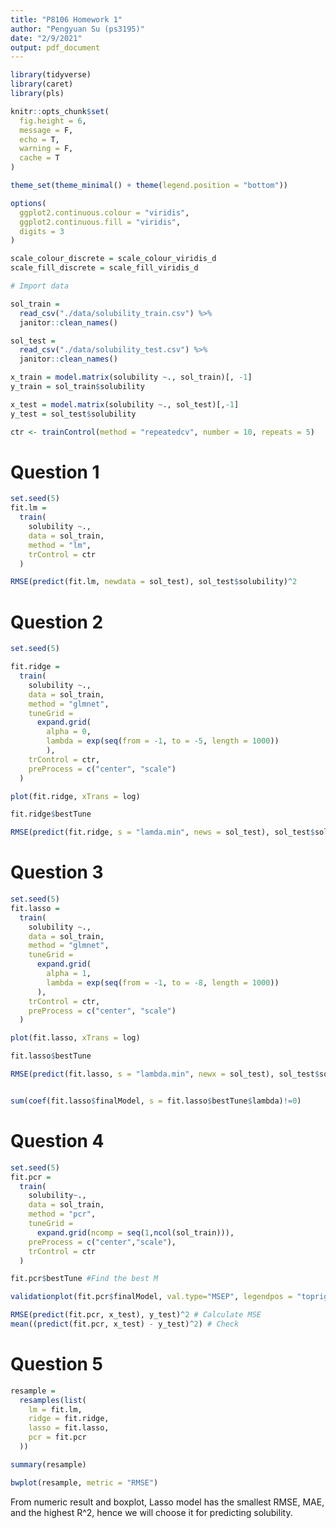 ```yaml
---
title: "P8106 Homework 1"
author: "Pengyuan Su (ps3195)"
date: "2/9/2021"
output: pdf_document
---
```


```r
library(tidyverse)
library(caret)
library(pls)

knitr::opts_chunk$set(
  fig.height = 6,
  message = F,
  echo = T,
  warning = F,
  cache = T
)

theme_set(theme_minimal() + theme(legend.position = "bottom"))

options(
  ggplot2.continuous.colour = "viridis",
  ggplot2.continuous.fill = "viridis",
  digits = 3
)

scale_colour_discrete = scale_colour_viridis_d
scale_fill_discrete = scale_fill_viridis_d
```

```r
# Import data

sol_train = 
  read_csv("./data/solubility_train.csv") %>% 
  janitor::clean_names()

sol_test = 
  read_csv("./data/solubility_test.csv") %>% 
  janitor::clean_names()

x_train = model.matrix(solubility ~., sol_train)[, -1]
y_train = sol_train$solubility

x_test = model.matrix(solubility ~., sol_test)[,-1]
y_test = sol_test$solubility

ctr <- trainControl(method = "repeatedcv", number = 10, repeats = 5)
```


# Question 1

```r
set.seed(5)
fit.lm = 
  train(
    solubility ~.,
    data = sol_train,
    method = "lm",
    trControl = ctr
  )

RMSE(predict(fit.lm, newdata = sol_test), sol_test$solubility)^2
```

# Question 2

```r
set.seed(5)

fit.ridge = 
  train(
    solubility ~.,
    data = sol_train,
    method = "glmnet",
    tuneGrid = 
      expand.grid(
        alpha = 0, 
        lambda = exp(seq(from = -1, to = -5, length = 1000))
        ),
    trControl = ctr,
    preProcess = c("center", "scale")
  )

plot(fit.ridge, xTrans = log)

fit.ridge$bestTune

RMSE(predict(fit.ridge, s = "lamda.min", news = sol_test), sol_test$solubility)^2
```

# Question 3

```r
set.seed(5)
fit.lasso = 
  train(
    solubility ~.,
    data = sol_train,
    method = "glmnet",
    tuneGrid = 
      expand.grid(
        alpha = 1,
        lambda = exp(seq(from = -1, to = -8, length = 1000))
      ),
    trControl = ctr,
    preProcess = c("center", "scale")
  )

plot(fit.lasso, xTrans = log)

fit.lasso$bestTune

RMSE(predict(fit.lasso, s = "lambda.min", newx = sol_test), sol_test$solubility)^2


sum(coef(fit.lasso$finalModel, s = fit.lasso$bestTune$lambda)!=0)
```


# Question 4

```r
set.seed(5)
fit.pcr =
  train(
    solubility~.,
    data = sol_train,
    method = "pcr",
    tuneGrid = 
      expand.grid(ncomp = seq(1,ncol(sol_train))),
    preProcess = c("center","scale"),
    trControl = ctr
  )

fit.pcr$bestTune #Find the best M

validationplot(fit.pcr$finalModel, val.type="MSEP", legendpos = "topright")

RMSE(predict(fit.pcr, x_test), y_test)^2 # Calculate MSE
mean((predict(fit.pcr, x_test) - y_test)^2) # Check
```

# Question 5

```r
resample = 
  resamples(list(
    lm = fit.lm,
    ridge = fit.ridge,
    lasso = fit.lasso,
    pcr = fit.pcr
  ))

summary(resample)

bwplot(resample, metric = "RMSE")
```

From numeric result and boxplot, Lasso model has the smallest RMSE, MAE, and the highest R^2, hence we will choose it for predicting solubility.
